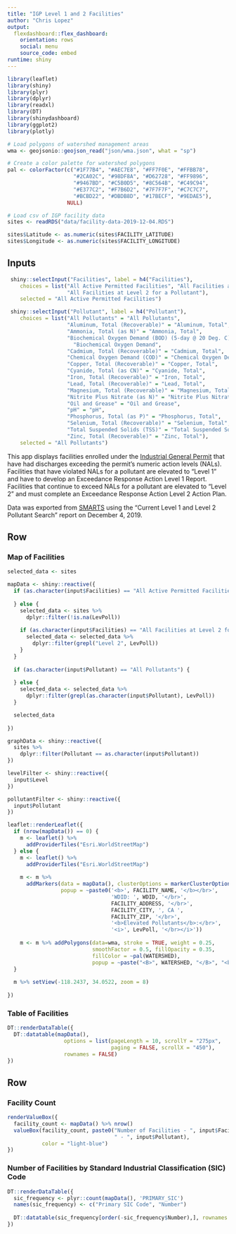 ```yaml
---
title: "IGP Level 1 and 2 Facilities"
author: "Chris Lopez"
output: 
  flexdashboard::flex_dashboard:
    orientation: rows
    social: menu
    source_code: embed
runtime: shiny
---
```


```r
library(leaflet)
library(shiny)
library(plyr)
library(dplyr)
library(readxl)
library(DT)
library(shinydashboard)
library(ggplot2)
library(plotly)

# Load polygons of watershed management areas
wma <- geojsonio::geojson_read("json/wma.json", what = "sp")

# Create a color palette for watershed polygons
pal <- colorFactor(c("#1F77B4", "#AEC7E8", "#FF7F0E", "#FFBB78", 
                     "#2CA02C", "#98DF8A", "#D62728", "#FF9896", 
                     "#9467BD", "#C5B0D5", "#8C564B", "#C49C94", 
                     "#E377C2", "#F7B6D2", "#7F7F7F", "#C7C7C7", 
                     "#BCBD22", "#DBDB8D", "#17BECF", "#9EDAE5"), 
                   NULL)

# Load csv of IGP facility data
sites <- readRDS("data/facility-data-2019-12-04.RDS")

sites$Latitude <- as.numeric(sites$FACILITY_LATITUDE)
sites$Longitude <- as.numeric(sites$FACILITY_LONGITUDE)
```

Inputs {.sidebar data-width=300}
-----------------------------------------------------------------------

```r
 shiny::selectInput("Facilities", label = h4("Facilities"), 
    choices = list("All Active Permitted Facilities", "All Facilities at Level 1 or 2 for a Pollutant",
                   "All Facilities at Level 2 for a Pollutant"), 
    selected = "All Active Permitted Facilities")
```

```r
 shiny::selectInput("Pollutant", label = h4("Pollutant"), 
    choices = list("All Pollutants" = "All Pollutants",
                   "Aluminum, Total (Recoverable)" = "Aluminum, Total",
                   "Ammonia, Total (as N)" = "Ammonia, Total",             
                   "Biochemical Oxygen Demand (BOD) (5-day @ 20 Deg. C)" = 
                     "Biochemical Oxygen Demand",
                   "Cadmium, Total (Recoverable)" = "Cadmium, Total",
                   "Chemical Oxygen Demand (COD)" = "Chemical Oxygen Demand",
                   "Copper, Total (Recoverable)" = "Copper, Total",
                   "Cyanide, Total (as CN)" = "Cyanide, Total",                     
                   "Iron, Total (Recoverable)" = "Iron, Total",
                   "Lead, Total (Recoverable)" = "Lead, Total",           
                   "Magnesium, Total (Recoverable)" = "Magnesium, Total", 
                   "Nitrite Plus Nitrate (as N)" = "Nitrite Plus Nitrate", 
                   "Oil and Grease" = "Oil and Grease", 
                   "pH" = "pH",
                   "Phosphorus, Total (as P)" = "Phosphorus, Total", 
                   "Selenium, Total (Recoverable)" = "Selenium, Total",       
                   "Total Suspended Solids (TSS)" = "Total Suspended Solids",         
                   "Zinc, Total (Recoverable)" = "Zinc, Total"), 
    selected = "All Pollutants")
```

This app displays facilities enrolled under the [Industrial General Permit](https://www.waterboards.ca.gov/water_issues/programs/stormwater/industrial.html) that have had discharges exceeding the permit's numeric action levels (NALs). Facilities that have violated NALs for a pollutant are elevated to "Level 1" and have to develop an Exceedance Response Action Level 1 Report. Facilities that continue to exceed NALs for a pollutant are elevated to "Level 2" and must complete an Exceedance Response Action Level 2 Action Plan.

Data was exported from [SMARTS](https://smarts.waterboards.ca.gov) using the "Current Level 1 and Level 2 Pollutant Search" report on December 4, 2019.


Row {.tabset data-height=650}
-----------------------------------------------------------------------

### Map of Facilities
    
```r
selected_data <- sites

mapData <- shiny::reactive({
  if (as.character(input$Facilities) == "All Active Permitted Facilities") {
    
  } else {
    selected_data <- sites %>%
      dplyr::filter(!is.na(LevPoll))
    
    if (as.character(input$Facilities) == "All Facilities at Level 2 for a Pollutant") {
      selected_data <- selected_data %>%
        dplyr::filter(grepl("Level 2", LevPoll))
    }
  }
  
  if (as.character(input$Pollutant) == "All Pollutants") {
    
  } else {
    selected_data <- selected_data %>%
      dplyr::filter(grepl(as.character(input$Pollutant), LevPoll))
  }

  selected_data
    
})

graphData <- shiny::reactive({
  sites %>%
    dplyr::filter(Pollutant == as.character(input$Pollutant))
})

levelFilter <- shiny::reactive({
  input$Level
})

pollutantFilter <- shiny::reactive({
  input$Pollutant
})

leaflet::renderLeaflet({
  if (nrow(mapData()) == 0) {
    m <- leaflet() %>%
      addProviderTiles("Esri.WorldStreetMap")
  } else {
    m <- leaflet() %>%
      addProviderTiles("Esri.WorldStreetMap")
    
    m <- m %>%
      addMarkers(data = mapData(), clusterOptions = markerClusterOptions(),
                 popup = ~paste0('<b>', FACILITY_NAME, '</b></br>',
                                 'WDID: ', WDID, '</br>',
                                 FACILITY_ADDRESS, '</br>',
                                 FACILITY_CITY, ', CA ',
                                 FACILITY_ZIP, '</br>',
                                 '<b>Elevated Pollutants</b>:</br>',
                                 '<i>', LevPoll, '</br></i>'))
    
    m <- m %>% addPolygons(data=wma, stroke = TRUE, weight = 0.25, 
                           smoothFactor = 0.5, fillOpacity = 0.35,
                           fillColor = ~pal(WATERSHED), 
                           popup = ~paste("<B>", WATERSHED, "</B>", "<br>"))
  }
  
  m %>% setView(-118.2437, 34.0522, zoom = 8)
  
})
```

### Table of Facilities

```r
DT::renderDataTable({
  DT::datatable(mapData(), 
                  options = list(pageLength = 10, scrollY = "275px", 
                                 paging = FALSE, scrollX = "450"),
                  rownames = FALSE)
})

```

Row {data-height=350}
-----------------------------------------------------------------------

### Facility Count

```r

renderValueBox({
  facility_count <- mapData() %>% nrow()
  valueBox(facility_count, paste0("Number of Facilities - ", input$Facilities, 
                                  " - ", input$Pollutant), 
           color = "light-blue")
})
```

### Number of Facilities by Standard Industrial Classification (SIC) Code

```r

DT::renderDataTable({
  sic_frequency <- plyr::count(mapData(), 'PRIMARY_SIC')
  names(sic_frequency) <- c("Primary SIC Code", "Number")
  
  DT::datatable(sic_frequency[order(-sic_frequency$Number),], rownames = FALSE, options = list(dom = 't', scrollY = "200px"))
})

```

